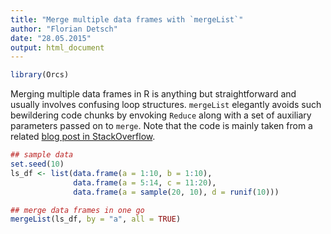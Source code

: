```yaml
---
title: "Merge multiple data frames with `mergeList`"
author: "Florian Detsch"
date: "28.05.2015"
output: html_document
---
```


```r
library(Orcs)
```

Merging multiple data frames in R is anything but straightforward and usually involves confusing loop structures. `mergeList` elegantly avoids such bewildering code chunks by envoking `Reduce` along with a set of auxiliary parameters passed on to `merge`. Note that the code is mainly taken from a related [blog post in StackOverflow](https://stackoverflow.com/questions/8091303/merge-multiple-data-frames-in-a-list-simultaneously). 

```r
## sample data
set.seed(10)
ls_df <- list(data.frame(a = 1:10, b = 1:10),
              data.frame(a = 5:14, c = 11:20),
              data.frame(a = sample(20, 10), d = runif(10)))

## merge data frames in one go
mergeList(ls_df, by = "a", all = TRUE)
```
